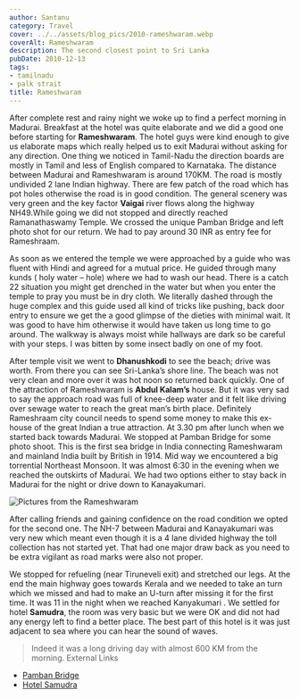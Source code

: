 ```yaml
---
author: Santanu
category: Travel
cover: ../../assets/blog_pics/2010-rameshwaram.webp
coverAlt: Rameshwaram
description: The second closest point to Sri Lanka
pubDate: 2010-12-13
tags:
- tamilnadu
- palk strait
title: Rameshwaram
---
```



After complete rest and rainy night we woke up to find a perfect morning in Madurai. Breakfast at the hotel was quite elaborate and we did a good one before starting for **Rameshwaram**. The hotel guys were kind enough to give us elaborate maps which really helped us to exit Madurai without asking for any direction. One thing we noticed in Tamil-Nadu the direction boards are mostly in Tamil and less of English compared to Karnataka. The distance between Madurai and Rameshwaram is around 170KM. The road is mostly undivided 2 lane Indian highway. There are few patch of the road which has pot holes otherwise the road is in good condition. The general scenery was very green and the key factor **Vaigai** river flows along the highway NH49.While going we did not stopped and directly reached Ramanathaswamy Temple. We crossed the unique Pamban Bridge and left photo shot for our return. We had to pay around 30 INR as entry fee for Rameshraam.

As soon as we entered the temple we were approached by a guide who was fluent with Hindi and agreed for a mutual price. He guided through many kunds ( holy water – hole) where we had to wash our head. There is a catch 22 situation you might get drenched in the water but when you enter the temple to pray you must be in dry cloth. We literally dashed through the huge complex and this guide used all kind of tricks like pushing, back door entry to ensure we get the a good glimpse of the dieties with minimal wait. It was good to have him otherwise it would have taken us long time to go around. The walkway is always moist while hallways are dark so be careful with your steps. I was bitten by some insect badly on one of my foot.

After temple visit we went to **Dhanushkodi** to see the beach;  drive was worth. From there you can see Sri-Lanka’s shore line. The beach was not very clean and more over it was hot noon so returned back quickly. One of the attraction of Rameshwaram is **Abdul Kalam’s** house. But it was very sad to say the approach road was full of knee-deep water and it felt like driving over sewage water to reach the great man’s birth place. Definitely Rameshraam city council needs to spend some money to make this ex-house of the great Indian a true attraction. At 3.30 pm after lunch when we started back towards Madurai.  We stopped at Pamban Bridge for some photo shoot. This is the first sea bridge in India connecting Rameshwaram and mainland India built by British in 1914. Mid way we encountered a big torrential Northeast Monsoon. It was almost 6:30 in the evening when we reached the outskirts of Madurai. We had two options either to stay back in Madurai for the night or drive down to Kanayakumari.

<Image src={pic1} alt="Pictures from the Rameshwaram"/>

After calling friends and gaining confidence on the road condition we opted for the second one. The NH-7 between Madurai and Kanayakumari was very new which meant even though it is a 4 lane divided highway the toll collection has not started yet. That had one major draw back as you need to be extra vigilant as road marks were also not proper.

We stopped for refueling (near Tiruneveli exit) and stretched our legs. At the end the main highway goes towards Kerala and we needed to take an turn which we missed and had to make an U-turn after missing it for the first time. It was 11 in the night when we reached Kanyakumari . We settled for hotel **Samudra**, the room was very basic but we were OK and did not had any energy left to find a better place. The best part of this hotel is it was just adjacent to sea where you can hear the sound of waves.

> Indeed it was a long driving day with almost 600 KM from the morning.
External Links

-   [Pamban Bridge ](http://en.wikipedia.org/wiki/Pamban_Bridge "Pamban_Bridge")
-   [Hotel Samudra](http://www.tripadvisor.in/Hotel_Review-g608476-d1775832-Reviews-Hotel_Samudra-Kanyakumari_Tamil_Nadu.html "Hotel Samudra")